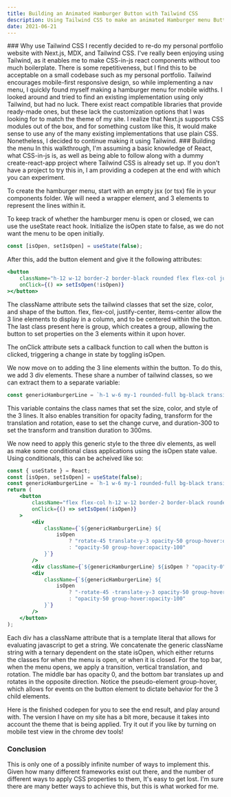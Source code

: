 ```yaml
---
title: Building an Animated Hamburger Button with Tailwind CSS
description: Using Tailwind CSS to make an animated Hamburger menu Button
date: 2021-06-21
---
```

<Codepen src="https://codepen.io/kstanisz/embed/NWpeKZX" />
### Why use Tailwind CSS
I recently decided to re-do my personal portfolio website with Next.js, MDX, and Tailwind CSS. I've really been enjoying
using Tailwind, as it enables me to make CSS-in-js react components without too much boilerplate. There is some
repetitiveness, but I find this to be acceptable on a small codebase such as my personal portfolio. Tailwind encourages
mobile-first responsive design, so while implementing a nav menu, I quickly found myself making a hamburger menu for
mobile widths. I looked around and tried to find an existing implementation using only Tailwind, but had no luck. There
exist react compatible libraries that provide ready-made ones, but these lack the customization options that I was
looking for to match the theme of my site. I realize that Next.js supports CSS modules out of the box, and for something
custom like this, It would make sense to use any of the many existing implementations that use plain CSS. Nonetheless, I
decided to continue making it using Tailwind.
### Building the menu
In this walkthrough, I'm assuming a basic knowledge of React, what CSS-in-js is, as well as being able to follow along
with a dummy create-react-app project where Tailwind CSS is already set up. If you don't have a project to try this in,
I am providing a codepen at the end with which you can experiment.

To create the hamburger menu, start with an empty jsx (or tsx) file in your components folder. We will need a wrapper
element, and 3 elements to represent the lines within it.

To keep track of whether the hamburger menu is open or closed, we can use the useState react hook. Initialize the isOpen
state to false, as we do not want the menu to be open initially.
```jsx
const [isOpen, setIsOpen] = useState(false);
```

After this, add the button element and give it the following attributes:
```jsx
<button
    className="h-12 w-12 border-2 border-black rounded flex flex-col justify-center items-center group"
    onClick={() => setIsOpen(!isOpen)}
></button>
```

The className attribute sets the tailwind classes that set the size, color, and shape of the button. flex, flex-col,
justify-center, items-center allow the 3 line elements to display in a column, and to be centered within the button.
The last class present here is group, which creates a group, allowing the button to set properties on the 3 elements
within it upon hover.

The onClick attribute sets a callback function to call when the button is clicked, triggering a change in state by toggling isOpen.

We now move on to adding the 3 line elements within the button. To do this, we add 3 div elements. These share a number
of tailwind classes, so we can extract them to a separate variable:

```jsx
const genericHamburgerLine = `h-1 w-6 my-1 rounded-full bg-black transition ease transform duration-300`;
```

This variable contains the class names that set the size, color, and style of the 3 lines. It also enables transition
for opacity fading, transform for the translation and rotation, ease to set the change curve, and duration-300 to set
the transform and transition duration to 300ms.

We now need to apply this generic style to the three div elements, as well as make some conditional class applications
using the isOpen state value. Using conditionals, this can be acheived like so:

```jsx
const { useState } = React;
const [isOpen, setIsOpen] = useState(false);
const genericHamburgerLine = `h-1 w-6 my-1 rounded-full bg-black transition ease transform duration-300`;
return (
    <button
        className="flex flex-col h-12 w-12 border-2 border-black rounded justify-center items-center group"
        onClick={() => setIsOpen(!isOpen)}
    >
        <div
            className={`${genericHamburgerLine} ${
                isOpen
                    ? "rotate-45 translate-y-3 opacity-50 group-hover:opacity-100"
                    : "opacity-50 group-hover:opacity-100"
            }`}
        />
        <div className={`${genericHamburgerLine} ${isOpen ? "opacity-0" : "opacity-50 group-hover:opacity-100"}`} />
        <div
            className={`${genericHamburgerLine} ${
                isOpen
                    ? "-rotate-45 -translate-y-3 opacity-50 group-hover:opacity-100"
                    : "opacity-50 group-hover:opacity-100"
            }`}
        />
    </button>
);
```

Each div has a className attribute that is a template literal that allows for evaluating javascript to get a string. We
concatenate the generic className string with a ternary dependent on the state isOpen, which either returns the classes
for when the menu is open, or when it is closed. For the top bar, when the menu opens, we apply a transition, vertical
translation, and rotation. The middle bar has opacity 0, and the bottom bar translates up and rotates in the opposite
direction. Notice the pseudo-element group-hover, which allows for events on the button element to dictate behavior for
the 3 child elements.

Here is the finished codepen for you to see the end result, and play around with. The version I have on my site has a
bit more, because it takes into account the theme that is being applied. Try it out if you like by turning on mobile
test view in the chrome dev tools!
<Codepen src="https://codepen.io/kstanisz/embed/NWpeKZX" />
### Conclusion
This is only one of a possibly infinite number of ways to implement this. Given how many different frameworks exist out
there, and the number of different ways to apply CSS properties to them, It's easy to get lost. I'm sure there are many
better ways to achieve this, but this is what worked for me.
